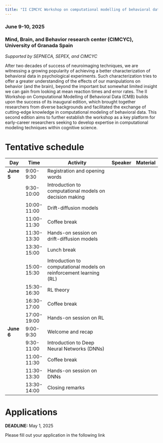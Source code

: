 ```yaml
---
title: "II CIMCYC Workshop on computational modelling of behavioral data (CMB)"
---
```


### June 9-10, 2025
### Mind, Brain, and Behavior research center (CIMCYC), University of Granada Spain
*Supported by SEPNECA, SEPEX, and CIMCYC*

After two decades of success of neuroimaging techniques, we are witnessing a growing popularity of achieving a better characterization of behavioral data in psychological experiments. Such characterization tries to offer a greater understanding of the effects of our manipulations on behavior (and the brain), beyond the important but somewhat limited insight we can gain from looking at mean reaction times and error rates. The II Workshop on Computational Modelling of Behavioral Data (CMB) builds upon the success of its inaugural edition, which brought together researchers from diverse backgrounds and facilitated the exchange of cutting-edge knowledge in computational modeling of behavioral data. This second edition aims to further establish the workshop as a key platform for early-career researchers seeking to develop expertise in computational modeling techniques within cognitive science.

# Tentative schedule

| **Day**    | **Time**    | **Activity**                                 | **Speaker** | **Material** |
|------------|-------------|----------------------------------------------|-------------|--------------|
| **June 5** | 9:00-9:30   | Registration and opening words               |             |              |
|            | 9:30-10:00  | Introduction to computational models on decision making |             |              |
|            | 10:00-11:00 | Drift-diffusion models                       |             |              |
|            | 11:00-11:30 | Coffee break                                 |             |              |
|            | 11:30-13:30 | Hands-on session on drift-diffusion models   |             |              |
|            | 13:30-15:00 | Lunch break                                  |             |              |
|            | 15:00-15:30 | Introduction to computational models on reinforcement learning (RL) |             |              |
|            | 15:30-16:30 | RL theory                                    |             |              |
|            | 16:30-17:00 | Coffee break                                 |             |              |
|            | 17:00-19:00 | Hands-on session on RL                       |             |              |
| **June 6** | 9:00-9:30   | Welcome and recap                            |             |              |
|            | 9:30-11:00  | Introduction to Deep Neural Networks (DNNs)  |             |              |
|            | 11:00-11:30 | Coffee break                                 |             |              |
|            | 11:30-13:30 | Hands-on session on DNNs                     |             |              |
|            | 13:30-14:00 | Closing remarks                              |             |              |

# Applications

:::{.callout-important}

**DEADLINE:**  May 1, 2025

:::


Please fill out your application in the following link